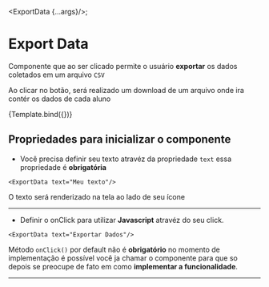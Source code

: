 
<Meta title="MDX/ExportData" component={ExportData} />

<ExportData {...args}/>;

# Export Data

Componente que ao ser clicado permite o usuário **exportar** os dados coletados em um arquivo ```CSV```

Ao clicar no botão, será realizado um download de um arquivo onde ira contér os dados de cada aluno

<Canvas>
  <Story 
    name="ExportData"
    args={{ 
      text: 'Exportar',
      onClick: action('clicked-button'),
    }}>
    {Template.bind({})}
   </Story>
</Canvas>

## Propriedades para inicializar o componente

- Você precisa definir seu texto atravéz da propriedade ```text``` essa propriedade é **obrigatória**

```.tsx
<ExportData text="Meu texto"/>
```

O texto será renderizado na tela ao lado de seu ícone

---

- Definir o onClick para utilizar **Javascript** atravéz do seu click.

```.tsx
<ExportData text="Exportar Dados"/>
```
Método ```onClick()``` por default não é **obrigatório** no momento de implementação é possível você ja chamar o componente para que so depois se preocupe de fato em como **implementar a funcionalidade**.

---